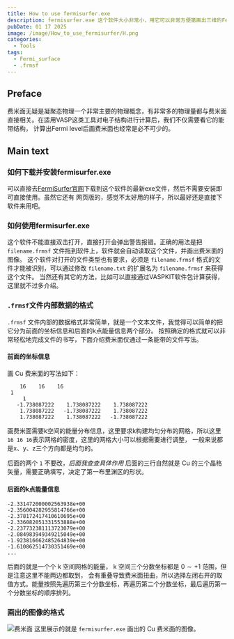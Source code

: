 ```yaml
---
title: How to use fermisurfer.exe
description: fermisurfer.exe 这个软件大小非常小，用它可以非常方便第画出三维的Fermi surface图像，画的图也挺美观。
pubDate: 01 17 2025
image: /image/How_to_use_fermisurfer/H.png
categories:
  - Tools
tags:
  - Fermi_surface
  - .frmsf
---
```




## Preface

费米面无疑是凝聚态物理一个非常主要的物理概念，有非常多的物理量都与费米面直接相关。在适用VASP这类工具对电子结构进行计算后，我们不仅需要看它的能带结构，
计算出Fermi level后画费米面也经常是必不可少的。
## Main text

### 如何下载并安装fermisurfer.exe

可以直接去[FermiSurfer官网](https://mitsuaki1987.github.io/fermisurfer/)下载到这个软件的最新exe文件，然后不需要安装即可直接使用。虽然它还有
网页版的，感觉不太好用的样子，所以最好还是直接下软件来用吧。

### 如何使用fermisurfer.exe

这个软件不能直接双击打开，直接打开会弹出警告报错。正确的用法是把 `filename.frmsf` 文件拖到软件上，软件就会自动读取这个文件，并画出费米面的图像。
这个软件对打开的文件类型也有要求，必须是 `filename.frmsf` 格式的文件才能被识别，可以通过修改 `filename.txt` 的扩展名为 `filename.frmsf` 来获得这个文件。
当然还有其它的方法，比如可以直接通过VASPKIT软件包计算获得，这里就不过多介绍。

### `.frmsf`文件内部数据的格式

`.frmsf` 文件内部的数据格式非常简单，就是一个文本文件，我觉得可以简单的把它分为前面的坐标信息和后面的k点能量信息两个部分。
按照确定的格式就可以非常轻松地完成文件的书写，下面介绍费米面仅通过一条能带的文件写法。

#### 前面的坐标信息

画 Cu 费米面的写法如下：

``` frmsf
    16    16    16
 1
     1
   -1.738087222    1.738087222    1.738087222
    1.738087222   -1.738087222    1.738087222
    1.738087222    1.738087222   -1.738087222
```
画费米面需要k空间的能量分布信息，这里要求k构建均匀分布的网格，所以这里```16 16 16```表示网格的密度，这里的网格大小可以根据需要进行调整，
一般来说都是x、y、z三个方向都是均匀的。

后面的两个 `1` 不要改，*后面我查查具体作用*
后面的三行自然就是 Cu 的三个晶格矢量，需要正确填写，决定了第一布里渊区的形状。

#### 后面的k点能量信息

``` frmsf
-2.331472000002563938e+00
-2.356004282955814766e+00
-2.378172417410610695e+00
-2.336082051331553888e+00
-2.237732381113723079e+00
-2.084983949349215049e+00
-1.923816662485264839e+00
-1.610862514730351469e+00
...
```
后面的就是一个个 k 空间网格的能量， k 空间三个分数坐标都是 $0\sim+1$ 范围，但是注意这里不能两边都取到，
会有重叠导致费米面扭曲，所以选择左闭右开的取值方式。能量按照先遍历第三个分数坐标，再遍历第二个分数坐标，最后遍历第一个分数坐标的顺序排列。

### 画出的图像的格式

![费米面](/image/How_to_use_fermisurfer/H.png)
这里展示的就是 `fermisurfer.exe` 画出的 Cu 费米面的图像。



